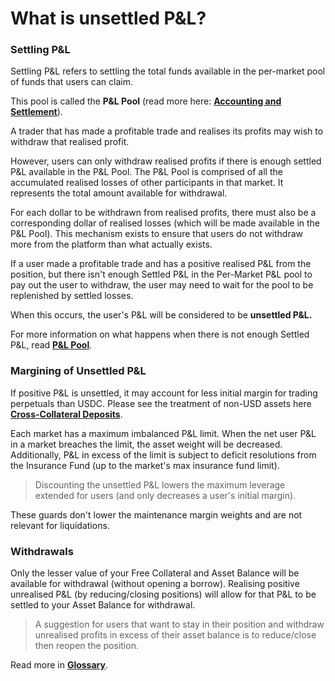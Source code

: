 # What is unsettled P&L?

### Settling P&L

Settling P&L refers to settling the total funds available in the per-market pool of funds that users can claim.  

This pool is called the **P&L Pool** (read more here: [**Accounting and Settlement**](/profit-loss/accounting-settlement)).  

A trader that has made a profitable trade and realises its profits may wish to withdraw that realised profit.

However, users can only withdraw realised profits if there is enough settled P&L available in the P&L Pool. The P&L Pool is comprised of all the accumulated realised losses of other participants in that market. It represents the total amount available for withdrawal.

For each dollar to be withdrawn from realised profits, there must also be a corresponding dollar of realised losses (which will be made available in the P&L Pool). This mechanism exists to ensure that users do not withdraw more from the platform than what actually exists.

If a user made a profitable trade and has a positive realised P&L from the position, but there isn't enough Settled P&L in the Per-Market P&L pool to pay out the user to withdraw, the user may need to wait for the pool to be replenished by settled losses.  

When this occurs, the user's P&L will be considered to be **unsettled P&L.**

For more information on what happens when there is not enough Settled P&L, read [**P&L Pool**](/profit-loss/profit-loss-pool).

### Margining of Unsettled P&L  

If positive P&L is unsettled, it may account for less initial margin for trading perpetuals than USDC. Please see the treatment of non-USD assets here [**Cross-Collateral Deposits**](/getting-started/cross-collateral-deposits).

Each market has a maximum imbalanced P&L limit. When the net user P&L in a market breaches the limit, the asset weight will be decreased. Additionally, P&L in excess of the limit is subject to deficit resolutions from the Insurance Fund (up to the market's max insurance fund limit).  

> Discounting the unsettled P&L lowers the maximum leverage extended for users (and only decreases a user's initial margin).  

These guards don't lower the maintenance margin weights and are not relevant for liquidations.

### Withdrawals

Only the lesser value of your Free Collateral and Asset Balance will be available for withdrawal (without opening a borrow). Realising positive unrealised P&L (by reducing/closing positions) will allow for that P&L to be settled to your Asset Balance for withdrawal.

> A suggestion for users that want to stay in their position and withdraw unrealised profits in excess of their asset balance is to reduce/close then reopen the position.  

Read more in [**Glossary**](/glossary).
